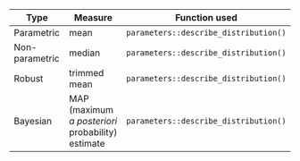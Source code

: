 Type | Measure | Function used
----------- | --------- | ------------------ 
Parametric | mean | `parameters::describe_distribution()`
Non-parametric | median | `parameters::describe_distribution()`
Robust | trimmed mean | `parameters::describe_distribution()`
Bayesian | MAP (maximum *a posteriori* probability) estimate | `parameters::describe_distribution()`
